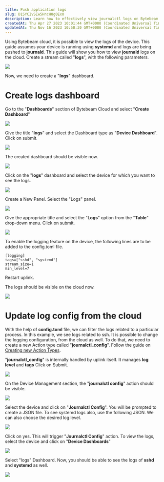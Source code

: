 ```yaml
---
title: Push application logs
slug: D1SYCIvSIw5HncH8g0ExO
description: Learn how to effectively view journalctl logs on Bytebeam cloud with this comprehensive document. Discover the step-by-step instructions on setting up streams and dashboards, adding logging to devices, and configuring logging from the cloud. Detailed scre
createdAt: Thu Apr 27 2023 10:01:44 GMT+0000 (Coordinated Universal Time)
updatedAt: Thu Nov 16 2023 10:50:30 GMT+0000 (Coordinated Universal Time)
---
```


Using Bytebeam cloud, it is possible to view the logs of the device. This guide assumes your device is running using **systemd** and logs are being pushed to **journald**. This guide will show you how to view **journald** logs on the cloud. Create a stream called "**logs**", with the following parameters.



![](/assets/xbZiLBBLvlrpqzBfRPXfS_linuxdocslogs11.png)

Now, we need to create a "**logs**" dashboard.

# Create logs dashboard

Go to the "**Dashboards**" section of Bytebeam Cloud and select  "**Create Dashboard**"

![](/assets/HeMZUtDY4LNscO6g5x9GB_linuxdocslogswhite11.png)

Give the title "**logs**" and select the Dashboard type as "**Device Dashboard**". Click on submit.

![](/assets/niU7r9Asl61jM089Wk-lK_linuxdocslogswhite12.png)

The created dashboard should be visible now.

![](/assets/l92yeiGitD50gn4w61Mtt_linuxdocslogs12.png)

Click on the "**logs**" dashboard and select the device for which you want to see the logs.

![](/assets/SGFeCzRifwe9uJHmFu6-O_linuxdocslogs13.png)

Create a New Panel. Select the "Logs" panel.

![](/assets/0Q9raxRwkG5kL_hHpc5_a_linuxdocslogswhite14.png)

Give the appropriate title and select the "**Logs**" option from the "**Table**" drop-down menu. Click on submit.

![](/assets/4OCFJA7-Ny-Tf7R14jcFL_linuxdocslogswhite13.png)

To enable the logging feature on the device, the following lines are to be added to the config.toml file.

```none
[logging]
tags=["sshd", "systemd"]
stream_size=1
min_level=7
```

Restart uplink.

The logs should be visible on the cloud now.

![](/assets/IwmOFMKewtI09CiM6iEIr_onlysshlogs.png)

# Update log config from the cloud

With the help of **config.toml** file, we can filter the logs related to a particular process. In this example, we see logs related to ssh. It is possible to change the logging configuration, from the cloud as well. To do that, we need to create a new Action type called "**journalctl\_config**". Follow the guide on [Creating new Action Types](/platform-guide/actions/action-settings/creating-an-action-type).

"**journalctl\_config**" is internally handled by uplink itself. It manages **log level** and **tags**  Click on Submit.

![](/assets/HE66k7i0ZQWWjpPKvNWBC_linuxdocslogs2.png)

On the Device Management section, the "**journalctl config**" action should be visible.

![](/assets/zGCgdo0kvF3qhWI0jw2vZ_linuxdocslogs4.png)

Select the device and click on "**Journalctl Config**". You will be prompted to create a JSON file. To see systemd logs also, use the following JSON. We can also choose the desired log level.

![](/assets/EM5VZUHEVnLTiKtp1-4A2_linuxdocslogs6.png)

Click on yes. This will trigger "**Journalctl Config**" action. To view the logs, select the device and click on "**Device Dashboards**"

![](/assets/5LZ1lvtk-MXFGpv9teIH7_linuxdocslogs8.png)

Select "logs" Dashboard. Now, you should be able to see the logs of **sshd** and **systemd** as well.

![](/assets/Zbd99lLg4bMEi__Cewhoj_sshdandsystemdlogs.png)

